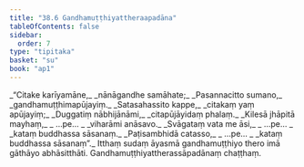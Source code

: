 ```yaml
---
title: "38.6 Gandhamuṭṭhiyattheraapadāna"
tableOfContents: false
sidebar:
  order: 7
type: "tipitaka"
basket: "su"
book: "ap1"
---
```



<DynamicBreadcrumb />

<Division number="33" book="ap1">

<Paragraph number="4138" type="verses" book="ap1">
_“Citake karīyamāne,_  
_nānāgandhe samāhate;_  
_Pasannacitto sumano,_  
_gandhamuṭṭhimapūjayiṃ._  

</Paragraph>

</Division>
<Division number="34" book="ap1">

<Paragraph number="4139" type="verses" book="ap1">
_Satasahassito kappe,_  
_citakaṃ yaṃ apūjayiṃ;_  
_Duggatiṃ nābhijānāmi,_  
_citapūjāyidaṃ phalaṃ._  

</Paragraph>

</Division>
<Division number="35" book="ap1">

<Paragraph number="4140" type="verses" book="ap1">
_Kilesā jhāpitā mayhaṃ,_  
_ …pe… _  
_viharāmi anāsavo._  

</Paragraph>

</Division>
<Division number="36" book="ap1">

<Paragraph number="4141" type="verses" book="ap1">
_Svāgataṃ vata me āsi,_  
_ …pe… _  
_kataṃ buddhassa sāsanaṃ._  

</Paragraph>

</Division>
<Division number="37" book="ap1">

<Paragraph number="4142" type="verses" book="ap1">
_Paṭisambhidā catasso,_  
_ …pe… _  
_kataṃ buddhassa sāsanaṃ”._  

</Paragraph>

<Paragraph number="4143" book="ap1">
Itthaṃ sudaṃ āyasmā gandhamuṭṭhiyo thero imā gāthāyo abhāsitthāti.

</Paragraph>
</Division>

<Paragraph number="4144" type="center" book="ap1">
Gandhamuṭṭhiyattherassāpadānaṃ chaṭṭhaṃ.
</Paragraph>
